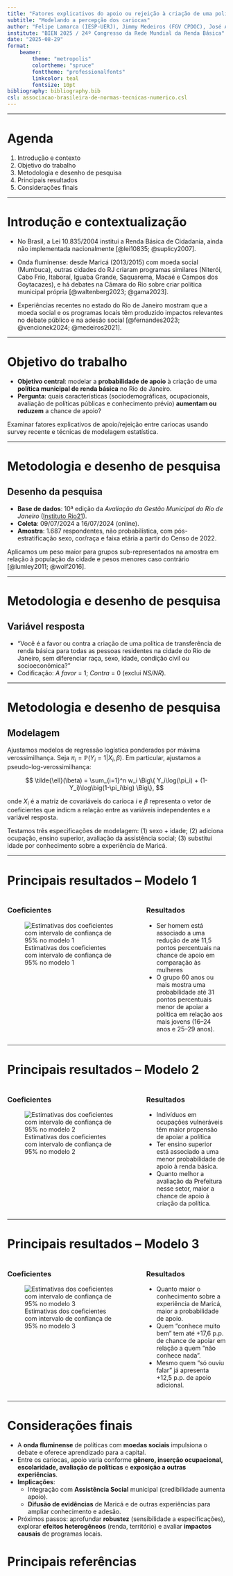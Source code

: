 ```yaml
---
title: "Fatores explicativos do apoio ou rejeição à criação de uma política municipal de renda básica"
subtitle: "Modelando a percepção dos cariocas"
author: "Felipe Lamarca (IESP-UERJ), Jimmy Medeiros (FGV CPDOC), José Antônio Perez Rojas Mariano de Azevedo (FGV CPDOC) e Philippe Chaves Guedon (FGV CPDOC)"
institute: "BIEN 2025 / 24º Congresso da Rede Mundial da Renda Básica"
date: "2025-08-29"
format:
    beamer:
        theme: "metropolis"
        colortheme: "spruce"
        fonttheme: "professionalfonts"
        linkcolor: teal
        fontsize: 10pt
bibliography: bibliography.bib
csl: associacao-brasileira-de-normas-tecnicas-numerico.csl
---
```


------------------------------------------------------------------------------------------------------

# Agenda

1. Introdução e contexto
2. Objetivo do trabalho
3. Metodologia e desenho de pesquisa
4. Principais resultados
5. Considerações finais

------------------------------------------------------------------------------------------------------

# Introdução e contextualização

* No Brasil, a Lei 10.835/2004 institui a Renda Básica de Cidadania, ainda não implementada nacionalmente [@lei10835; @suplicy2007].

* Onda fluminense: desde Maricá (2013/2015) com moeda social (Mumbuca), outras cidades do RJ criaram programas similares (Niterói, Cabo Frio, Itaboraí, Iguaba Grande, Saquarema, Macaé e Campos dos Goytacazes), e há debates na Câmara do Rio sobre criar política municipal própria [@waltenberg2023; @gama2023].

* Experiências recentes no estado do Rio de Janeiro mostram que a moeda social e os programas locais têm produzido impactos relevantes no debate público e na adesão social [@fernandes2023; @vencionek2024; @medeiros2021].

------------------------------------------------------------------------------------------------------

# Objetivo do trabalho

* **Objetivo central**: modelar a **probabilidade de apoio** à criação de uma **política municipal de renda básica** no Rio de Janeiro.
* **Pergunta**: quais características (sociodemográficas, ocupacionais, avaliação de políticas públicas e conhecimento prévio) **aumentam ou reduzem** a chance de apoio?

::: {.callout-note title="Contribuição"}
Examinar fatores explicativos de apoio/rejeição entre cariocas usando survey recente e técnicas de modelagem estatística.
:::

------------------------------------------------------------------------------------------------------

# Metodologia e desenho de pesquisa

## Desenho da pesquisa

* **Base de dados**: 10ª edição da *Avaliação da Gestão Municipal do Rio de Janeiro* ([Instituto Rio21](https://rio21.org/)).
* **Coleta**: 09/07/2024 a 16/07/2024 (online).
* **Amostra**: 1.687 respondentes, não probabilística, com pós-estratificação sexo, cor/raça e faixa etária a partir do Censo de 2022.

Aplicamos um peso maior para grupos sub-representados na amostra em relação à população da cidade e pesos menores caso contrário [@lumley2011; @wolf2016].

------------------------------------------------------------------------------------------------------

# Metodologia e desenho de pesquisa

## Variável resposta

* "Você é a favor ou contra a criação de uma política de transferência de renda básica para todas as pessoas residentes na cidade do Rio de Janeiro, sem diferenciar raça, sexo, idade, condição civil ou socioeconômica?"
* Codificação: *A favor* = 1; *Contra* = 0 (exclui *NS/NR*).

------------------------------------------------------------------------------------------------------

# Metodologia e desenho de pesquisa

## Modelagem

Ajustamos modelos de regressão logística ponderados por máxima verossimilhança. Seja $\pi_i = \mathbb{P}(Y_i = 1 | X_i, \beta)$. Em particular, ajustamos a pseudo-log-verossimilhança:

$$
\tilde{\ell}(\beta) = \sum_{i=1}^n w_i \Big\{ Y_i\log(\pi_i) + (1-Y_i)\log\big(1-\pi_i\big) \Big\},
$$

onde $X_i$ é a matriz de covariáveis do carioca $i$ e $\beta$ representa o vetor de coeficientes que indicm a relação entre as variáveis independentes e a variável resposta.

Testamos três especificações de modelagem: (1) sexo + idade; (2) adiciona ocupação, ensino superior, avaliação da assistência social; (3) substitui idade por conhecimento sobre a experiência de Maricá.

------------------------------------------------------------------------------------------------------

# Principais resultados -- Modelo 1

::: {.columns}
::: {.column width="62%"}

### Coeficientes

![Estimativas dos coeficientes com intervalo de confiança de 95% no modelo 1](img/m1.png)

:::

::: {.column width="38%"}

### Resultados

\footnotesize
- Ser homem está associado a uma redução de até 11,5 pontos percentuais na chance de apoio em comparação às mulheres
- O grupo 60 anos ou mais mostra uma probabilidade até 31 pontos percentuais menor de apoiar a política em relação aos mais jovens (16–24 anos e 25–29 anos).

:::
:::

------------------------------------------------------------------------------------------------------

# Principais resultados -- Modelo 2

::: {.columns}
::: {.column width="62%"}

### Coeficientes

![Estimativas dos coeficientes com intervalo de confiança de 95% no modelo 2](img/m2.png)

:::

::: {.column width="38%"}

### Resultados

\footnotesize
- Indivíduos em ocupações vulneráveis têm maior propensão de apoiar a política
- Ter ensino superior está associado a uma menor probabilidade de apoio à renda básica.
- Quanto melhor a avaliação da Prefeitura nesse setor, maior a chance de apoio à criação da política.

:::
:::

------------------------------------------------------------------------------------------------------

# Principais resultados -- Modelo 3

::: {.columns}
::: {.column width="62%"}

### Coeficientes

![Estimativas dos coeficientes com intervalo de confiança de 95% no modelo 3](img/m3.png)

:::

::: {.column width="38%"}

### Resultados

\footnotesize
- Quanto maior o conhecimento sobre a experiência de Maricá, maior a probabilidade de apoio.  
- Quem “conhece muito bem” tem até +17,6 p.p. de chance de apoiar em relação a quem “não conhece nada”.  
- Mesmo quem “só ouviu falar” já apresenta +12,5 p.p. de apoio adicional.  

:::
:::

------------------------------------------------------------------------------------------------------

# Considerações finais

* A **onda fluminense** de políticas com **moedas sociais** impulsiona o debate e oferece aprendizado para a capital.
* Entre os cariocas, apoio varia conforme **gênero, inserção ocupacional, escolaridade, avaliação de políticas** e **exposição a outras experiências**.
* **Implicações**:
  * Integração com **Assistência Social** municipal (credibilidade aumenta apoio).
  * **Difusão de evidências** de Maricá e de outras experiências para ampliar conhecimento e adesão.
* Próximos passos: aprofundar **robustez** (sensibilidade a especificações), explorar **efeitos heterogêneos** (renda, território) e avaliar **impactos causais** de programas locais.

# Principais referências {.allowframebreaks}
:::{#refs}
:::



